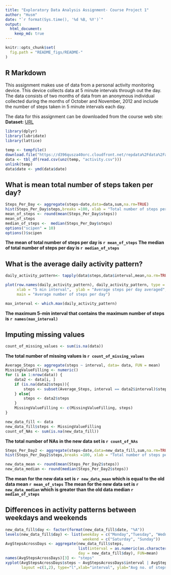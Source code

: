 ---
title: "Exploratory Data Analysis Assignment- Course Project 1"
author: "Husm"
date: "`r format(Sys.time(), '%d %B, %Y')`"
output: 
  html_document:
    keep_md: true
---
```{r, echo = FALSE}
knitr::opts_chunk$set(
  fig.path = "README_figs/README-"
)
```

## R Markdown

This assignment makes use of data from a personal activity monitoring device. This device collects data at 5 minute intervals through out the day. The data consists of two months of data from an anonymous individual collected during the months of October and November, 2012 and include the number of steps taken in 5 minute intervals each day.

The data for this assignment can be downloaded from the course web site:  
**Dataset:** [URL](https://d396qusza40orc.cloudfront.net/repdata%2Fdata%2Factivity.zip)

```{r  Loading_libraries,  echo = TRUE, error=FALSE, message=FALSE, warning=FALSE}
library(dplyr)
library(lubridate)
library(lattice)
```

```{r  Loading_and_preprocessing_data,  echo = TRUE, error=FALSE, message=FALSE, warning=FALSE}
temp <- tempfile()
download.file("https://d396qusza40orc.cloudfront.net/repdata%2Fdata%2Factivity.zip",temp)
data <- tbl_df(read.csv(unz(temp, "activity.csv")))
unlink(temp)
data$date <- ymd(data$date)
```
## What is mean total number of steps taken per day?
```{r   total_number_of_steps_taken_per_day,  echo = TRUE, error=FALSE, message=FALSE, warning=FALSE}
Steps_Per_Day <- aggregate(steps~date,data=data,sum,na.rm=TRUE)
hist(Steps_Per_Day$steps,breaks =100, xlab = "Total number of steps per day", col=4, main=" Total number of steps taken each day")
mean_of_steps <- round(mean(Steps_Per_Day$steps))
mean_of_steps
median_of_steps <-  median(Steps_Per_Day$steps)
options("scipen" = 10)
options()$scipen
```

**The mean of total number of steps per day is ```r mean_of_steps```**
**The median of total number of steps per day is ```r median_of_steps```**


## What is the average daily activity pattern?
```{r   average_daily_activity_pattern,  echo = TRUE, error=FALSE, message=FALSE, warning=FALSE}
daily_activity_pattern<- tapply(data$steps,data$interval,mean,na.rm=TRUE)

plot(row.names(daily_activity_pattern), daily_activity_pattern, type = "l", col = "2",
     xlab = "5 min interval",  ylab = "Average steps per day averaged",
     main = "Average number of steps per day")
```

```{r max_interval,  echo = TRUE, error=FALSE, message=FALSE, warning=FALSE}
max_interval <- which.max(daily_activity_pattern)
```

**The maximum 5-min interval that contains the maximum number of steps is `r names(max_interval)`**

## Imputing missing values

```{r Count_of_missing_value,  echo = TRUE, error=FALSE, message=FALSE, warning=FALSE}
count_of_missing_values <- sum(is.na(data))
```
**The total number of missing values is `r count_of_missing_values`**

```{r filling_missing_value,  echo = TRUE, error=FALSE, message=FALSE, warning=FALSE}
Average_Steps <- aggregate(steps ~ interval, data= data, FUN = mean)
MissingValueFilling <- numeric()
for (i in 1:nrow(data)) {
    data2 <- data[i, ]
    if (is.na(data2$steps)){
        steps <- subset(Average_Steps, interval == data2$interval)$steps
    } else{
        steps <- data2$steps
    }
    MissingValueFilling <- c(MissingValueFilling, steps)
}
```

```{r new_data_set_with_no_NAs,  echo = TRUE, error=FALSE, message=FALSE, warning=FALSE}
new_data_fill <- data
new_data_fill$steps <- MissingValueFilling
count_of_NAs <- sum(is.na(new_data_fill))
```
**The total number of NAs in the new data set is ```r count_of_NAs```**

```{r histogram_mean_median_for_new_data set,  echo = TRUE, error=FALSE, message=FALSE, warning=FALSE}
Steps_Per_Day2 <- aggregate(steps~date,data=new_data_fill,sum,na.rm=TRUE)
hist(Steps_Per_Day2$steps,breaks =100, xlab = "Total number of steps per day", col=4, main = "Total number of steps taken each day ")

new_data_mean <- round(mean(Steps_Per_Day2$steps))
new_data_median <- round(median(Steps_Per_Day2$steps))

```

**The mean for the new data set is ```r new_data_mean``` which is equal to the old data mean ```r mean_of_steps```**
**The mean for the new data set is ```r new_data_median``` which is greater than the old data median ```r median_of_steps```**

## Differences in activity patterns between weekdays and weekends

```{r  total_number_of_steps_taken_per_day_for_new_data_set,  echo = TRUE, error=FALSE, message=FALSE, warning=FALSE}
new_data_fill$day <- factor(format(new_data_fill$date, "%A"))
levels(new_data_fill$day) <- list(weekday = c("Monday","Tuesday", "Wednesday", "Thursday", "Friday"),
                                  weekend = c("Saturday", "Sunday"))
AvgStepsAcrossDays <- aggregate(new_data_fill$steps,
                                list(interval = as.numeric(as.character(new_data_fill$interval)),
                                day = new_data_fill$day), FUN=mean)
names(AvgStepsAcrossDays)[3] <- "steps"
xyplot(AvgStepsAcrossDays$steps ~ AvgStepsAcrossDays$interval | AvgStepsAcrossDays$day, 
       layout =c(1,2), type="l",xlab="interval", ylab="Avg no. of steps")
```



